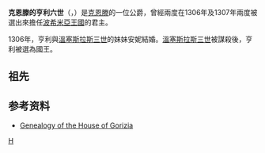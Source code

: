 {{Infobox royalty
| name         = 克恩滕的亨利
| image        = JindrichKorutansky pecet1303.jpg
| caption      = 亨利的徽章, Duke of Carinthia, 1303年
| succession   = [[捷克君主列表|波希米亞國王]]與（名義上的）[[波蘭君主列表|波蘭國王]]
| reign        = 1306年
| reign-type   = 第一次在位
| predecessor  = [[瓦茨拉夫三世|溫塞斯拉斯三世]]
| successor    = [[魯道夫一世_(波希米亞)|魯道夫一世]]
| reign1       = 1307年 — 1310年
| reign-type1  = 第二次在位
| predecessor1 = [[魯道夫一世_(波希米亞)|魯道夫一世]]
| successor1   = [[約翰一世_(波希米亞)|約翰一世]]
| succession2  = [[克恩頓公國|克恩滕公爵]]
| reign2       = 1295年 — 1335年
| predecessor2 = [[邁因哈德二世|邁因哈德二世]]
| successor2   = [[阿爾布雷希特二世_(奧地利)|阿爾布雷希特二世]]
| father      = [[邁因哈德二世|邁因哈德二世]]
| mother      = [[巴伐利亞的伊莉莎白_(1227-1273)|巴伐利亞的伊莉莎白]]
| birth_date  = 1265年
| death_date  = {{death date and age|1335|4|2|1265|df=yes}}
| death_place = [[提洛城堡|提洛城堡]]
}}
'''克恩滕的亨利六世'''（{{lang-cs|Jindřich Korutanský}}，{{bd|約1265年||1335年|4月2日|catIdx=H亨利}}）是[[克恩滕|克恩滕]]的一位公爵，曾經兩度在1306年及1307年兩度被選出來擔任[[波希米亞王國|波希米亞王國]]的君主。

1306年，亨利與[[溫塞斯拉斯三世|溫塞斯拉斯三世]]的妹妹安妮結婚。[[溫塞斯拉斯三世|溫塞斯拉斯三世]]被謀殺後，亨利被選為國王。

== 祖先 ==
{{ahnentafel top|width=100%}}
{{ahnentafel-compact5
|style=font-size: 100%; line-height: 100%;
|border=1
|boxstyle=padding-top: 0; padding-bottom: 0;
|boxstyle_1=background-color: #fcc;
|boxstyle_2=background-color: #fb9;
|boxstyle_3=background-color: #ffc;
|boxstyle_4=background-color: #bfc;
|boxstyle_5=background-color: #9fe;
|1= 1. '''Henry of Bohemia'''
|2= 2. [[Meinhard,_Duke_of_Carinthia|Meinhard, Duke of Carinthia]]
|3= 3. [[Elisabeth_of_Bavaria_(1227–1273)|Elisabeth of Bavaria]]
|4= 4. [[Meinhard_I_of_Gorizia-Tyrol|Meinhard I, Count of Gorizia-Tyrol]] 
|5= 5. Adelaide of Tyrol
|6= 6. [[Otto_II_Wittelsbach,_Duke_of_Bavaria|Otto II, Duke of Bavaria]]
|7= 7. [[Agnes_of_the_Palatinate|Agnes of the Palatinate]]
|8= 8. Engelbert III, Count of Gorizia
|9= 9. Matilda of Andechs
|10= 10. Albert IV, Count of Tyrol
|11= 11. Uta of Frontenhausen
|12= 12. [[Louis_I,_Duke_of_Bavaria|Louis I, Duke of Bavaria]]
|13= 13. [[Ludmilla_of_Bohemia|Ludmilla of Bohemia]]
|14= 14. [[Henry_V,_Count_Palatine_of_the_Rhine|Henry V, Count Palatine of the Rhine]]
|15= 15. [[Agnes_of_Hohenstaufen|Agnes of Hohenstaufen]]
|16= 16. Engelbert II, Count of Gorizia
|17= 17. Adelaide of Valley
|18= 18. Bertold III, Count of Andechs
|19= 19. Hedwig of Wittelsbach
|20= 20. Henry I, Count of Tyrol
|21= 21. Agnes of Wangen
|22= 22. Henry II, Count of Frontenhausen
|23= 23. Adelaide of Plain
|24= 24. [[Otto_I_of_Wittelsbach,_Duke_of_Bavaria|Otto I, Duke of Bavaria]]
|25= 25. Agnes of Loon
|26= 26. [[Frederick,_Duke_of_Bohemia|Frederick, Duke of Bohemia]]
|27= 27. Elizabeth of Hungary
|28= 28. [[Henry_the_Lion|Henry III, Duke of Saxony]]
|29= 29. [[Matilda_of_England,_Duchess_of_Saxony|Matilda of England]]
|30= 30. [[Conrad,_Count_Palatine_of_the_Rhine|Conrad, Count Palatine of the Rhine]]
|31= 31. Irmgard of Henneberg
}}</center>
{{ahnentafel bottom}}

== 参考资料 ==
* [http://genealogy.euweb.cz/small/gorz.html Genealogy of the House of Gorizia] {{Wayback|url=http://genealogy.euweb.cz/small/gorz.html |date=20210211154924 }}

{{s-start}}
{{s-hou|{{link-en|戈里齊亞家族|House of Gorizia}}||約1265年|1335年|4月2日}}
{{s-reg}}
{{s-bef| rows   = 2 | before = {{link-en|克恩滕公爵邁因哈德二世|Meinhard, Duke of Carinthia|邁因哈德二世}}}}
{{s-ttl| title  = [[克恩滕公爵|克恩滕公爵]]<br>[[克恩滕侯爵|克恩滕侯爵]]
       | regent1= {{link-en|克恩滕公爵奧托三世|Otto III of Carinthia|奧托三世}}及 {{link-en|戈里齊亞-蒂羅爾的路易|Louis of Gorizia-Tyrol|路易}}
       | years  = 1295年–1335年 }}
{{s-aft| after  = [[阿爾布雷希特二世_(奧地利)|阿爾布雷希特二世]] 及 <br>[[奧托_(奧地利)|奧托四世]] }}
{{s-ttl| title  = [[蒂羅爾伯爵|蒂羅爾伯爵]]
       | regent1= {{link-en|克恩滕公爵奧托三世|Otto III of Carinthia|奧托三世}} 及 {{link-en|戈里齊亞-蒂羅爾的路易|Louis of Gorizia-Tyrol|路易}}
       | years  = 1295年–1335年 }}
{{s-aft| after  = {{link-en|蒂羅爾女伯爵瑪格麗特|Margaret, Countess of Tyrol|瑪格麗特}}}}

{{s-bef| before = [[瓦茨拉夫三世|瓦茨拉夫三世]] }}
{{s-ttl| title  = [[捷克君主列表|波希米亞國王]]
       | years  = 1306年 }}
{{s-aft| after  = [[魯道夫一世_(波希米亞)|魯道夫一世]]}}
{{s-bef| before = [[魯道夫一世_(波希米亞)|魯道夫一世]]}}
{{s-ttl| title  = [[捷克君主列表|波希米亞國王]]
       | years  = 1307年–1310年 }}
{{s-aft| after=[[約翰_(波希米亞)|約翰]]}}

{{s-end}}

{{Authority control}}
{{DEFAULTSORT:Henry Of Carinthia}}
[[Category:奥地利人|H]]